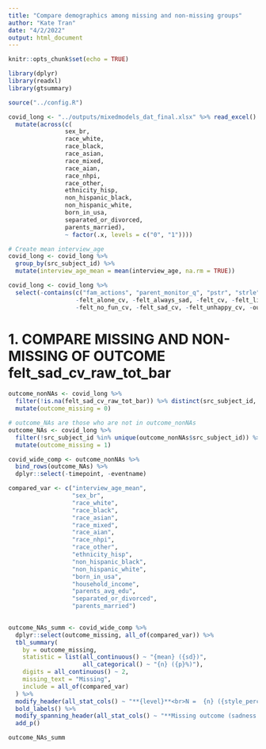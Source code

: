 ```yaml
---
title: "Compare demographics among missing and non-missing groups"
author: "Kate Tran"
date: "4/2/2022"
output: html_document
---
```


```r
knitr::opts_chunk$set(echo = TRUE)
```

```r
library(dplyr)
library(readxl)
library(gtsummary)
```

```r
source("../config.R")
```

```r
covid_long <- "../outputs/mixedmodels_dat_final.xlsx" %>% read_excel() %>% 
  mutate(across(c(
                sex_br,
                race_white,
                race_black,
                race_asian,
                race_mixed,
                race_aian,
                race_nhpi,
                race_other,
                ethnicity_hisp,
                non_hispanic_black,
                non_hispanic_white,
                born_in_usa,
                separated_or_divorced,
                parents_married),
                ~ factor(.x, levels = c("0", "1"))))

# Create mean interview_age
covid_long <- covid_long %>% 
  group_by(src_subject_id) %>% 
  mutate(interview_age_mean = mean(interview_age, na.rm = TRUE))

covid_long <- covid_long %>% 
  select(-contains(c("fam_actions", "parent_monitor_q", "pstr", "strle", "su_", "bifactor", "fam_exp")), 
                   -felt_alone_cv, -felt_always_sad, -felt_cv, -felt_life_went_wrong_cv, -felt_lonely_cv, 
                   -felt_no_fun_cv, -felt_sad_cv, -felt_unhappy_cv, -outdoor_act_cv)
```

# 1. COMPARE MISSING AND NON-MISSING OF OUTCOME felt_sad_cv_raw_tot_bar

```r
outcome_nonNAs <- covid_long %>% 
  filter(!is.na(felt_sad_cv_raw_tot_bar)) %>% distinct(src_subject_id, .keep_all = TRUE) %>%  # 7867
  mutate(outcome_missing = 0)

# outcome_NAs are those who are not in outcome_nonNAs
outcome_NAs <- covid_long %>% 
  filter(!src_subject_id %in% unique(outcome_nonNAs$src_subject_id)) %>% distinct(src_subject_id, .keep_all = TRUE) %>%  # 1853
  mutate(outcome_missing = 1)

covid_wide_comp <- outcome_nonNAs %>%
  bind_rows(outcome_NAs) %>% 
  dplyr::select(-timepoint, -eventname)
```

```r
compared_var <- c("interview_age_mean",
                  "sex_br",
                  "race_white",
                  "race_black",
                  "race_asian",
                  "race_mixed",
                  "race_aian",
                  "race_nhpi",
                  "race_other",
                  "ethnicity_hisp",
                  "non_hispanic_black",
                  "non_hispanic_white",
                  "born_in_usa",
                  "household_income",
                  "parents_avg_edu",
                  "separated_or_divorced",
                  "parents_married")

     
outcome_NAs_summ <- covid_wide_comp %>% 
  dplyr::select(outcome_missing, all_of(compared_var)) %>% 
  tbl_summary(
    by = outcome_missing,
    statistic = list(all_continuous() ~ "{mean} ({sd})",
                     all_categorical() ~ "{n} ({p}%)"),
    digits = all_continuous() ~ 2,
    missing_text = "Missing",
    include = all_of(compared_var)
  ) %>% 
  modify_header(all_stat_cols() ~ "**{level}**<br>N =  {n} ({style_percent(p)}%)") %>%
  bold_labels() %>%
  modify_spanning_header(all_stat_cols() ~ "**Missing outcome (sadness scale)**") %>% 
  add_p()

outcome_NAs_summ
```